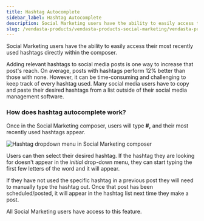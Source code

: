 ```yaml
---
title: Hashtag Autocomplete
sidebar_label: Hashtag Autocomplete
description: Social Marketing users have the ability to easily access their most recently used hashtags directly within the composer.
slug: /vendasta-products/vendasta-products-social-marketing/vendasta-products-social-marketing-posts/hashtag-autocomplete
---
```


Social Marketing users have the ability to easily access their most recently used hashtags directly within the composer.

Adding relevant hashtags to social media posts is one way to increase that post's reach. On average, posts with hashtags perform 12% better than those with none. However, it can be time-consuming and challenging to keep track of every hashtag used. Many social media users have to copy and paste their desired hashtags from a list outside of their social media management software.

### How does hashtag autocomplete work?

Once in the Social Marketing composer, users will type **#,** and their most recently used hashtags appear.

![Hashtag dropdown menu in Social Marketing composer](/img/social-marketing/hashtag-autocomplete/hashtag-dropdown.jpg)

Users can then select their desired hashtag. If the hashtag they are looking for doesn't appear in the *initial* drop-down menu, they can start typing the first few letters of the word and it will appear.

If they have not used the specific hashtag in a previous post they will need to manually type the hashtag out. Once that post has been scheduled/posted, it will appear in the hashtag list next time they make a post.

All Social Marketing users have access to this feature.